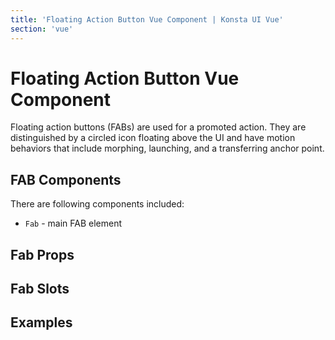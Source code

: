 ```yaml
---
title: 'Floating Action Button Vue Component | Konsta UI Vue'
section: 'vue'
---
```



# Floating Action Button Vue Component

Floating action buttons (FABs) are used for a promoted action. They are distinguished by a circled icon floating above the UI and have motion behaviors that include morphing, launching, and a transferring anchor point.

## FAB Components

There are following components included:

- `Fab` - main FAB element

## Fab Props

<FabProps />

## Fab Slots

<FabSlots />

## Examples

<FabExample />
